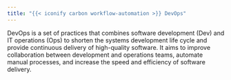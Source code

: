 ```yaml
---
title: "{{< iconify carbon workflow-automation >}} DevOps"
---
```


DevOps is a set of practices that combines software development (Dev) and IT operations (Ops) to shorten the systems development life cycle and provide continuous delivery of high-quality software. It aims to improve collaboration between development and operations teams, automate manual processes, and increase the speed and efficiency of software delivery.